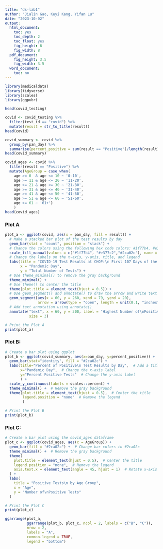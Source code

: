 ```yaml
---
title: "ds-lab1"
author: "Jialin Gao, Keyi Kang, Yifan Lu"
date: "2023-10-02"
output:
  html_document:
    toc: yes
    toc_depth: 2
    toc_float: yes
    fig_height: 6
    fig_width: 8
  pdf_document:
    fig_height: 3.5
    fig_width: 3.5
  word_document:
    toc: no
---
```

```r
library(medicaldata)
library(tidyverse)
library(scales)
library(ggpubr)
```

```r
head(covid_testing)
```

```r
covid <- covid_testing %>% 
  filter(test_id == "covid") %>% 
  mutate(result = str_to_title(result))
head(covid)
```


```r
covid_summary <- covid %>% 
  group_by(pan_day) %>% 
  summarise(percent_positive = sum(result == "Positive")/length(result))
head(covid_summary)
```

```r
covid_ages <- covid %>% 
  filter(result == "Positive") %>% 
  mutate(AgeGroup = case_when(
    age >= 0  & age <= 10 ~ '0-10',
    age >= 11 & age <= 20 ~ '11-20',
    age >= 21 & age <= 30 ~ '21-30',
    age >= 31 & age <= 40 ~ '31-40',
    age >= 41 & age <= 50 ~ '41-50',
    age >= 51 & age <= 60 ~ '51-60',
    age >= 61 ~ '61+')
    )
head(covid_ages)
```
### Plot A
```r
plot_a <- ggplot(covid, aes(x = pan_day, fill = result)) + 
  # Make a stacked bar plot of the test results by day
  geom_bar(stat = "count", position = "stack") +
  # Change the colors using the following hex code colors: #1f77b4, #e377c2 and #2ca02c
  scale_fill_manual(values = c("#1f77b4", "#e377c2","#2ca02c"), name = "Result") +
  # Change the labels on the x-axis, y-axis, title, and legend
  labs(title = "COVID-19 Test Results at CHOP:\n First 107 Days of the Pandemic",
       x = "Pandemic Day",
       y = "Total Number of Tests") +
  # Use theme_minimal() to remove the gray background
  theme_minimal() +
  # Use theme() to center the title
  theme(plot.title = element_text(hjust = 0.5)) +
  # Use geom_segment() and annotate() to draw the arrow and write text on the plot
  geom_segment(aes(x = 60, y = 260, xend = 79, yend = 20),
               arrow = arrow(type = "open", length = unit(0.1, "inches"))) +
  # Add text annotation using annotate()
  annotate("text", x = 60, y = 300, label = "Highest Number of\nPositive Tests (20)\non Day 79", 
           size = 3) 

# Print the Plot A
print(plot_a)
```

### Plot B:
```r
# Create a bar plot using ggplot
plot_b <- ggplot(covid_summary, aes(x=pan_day, y=percent_positive)) +
  geom_bar(stat="identity", fill = "#2ca02c") +
  labs(title="Percent of Positive\n Test Results by Day",  # Add a title
       x="Pandemic Day",  # Change the x-axis label
       y="Percent Positive Tests"  # Change the y-axis label
       ) +
  scale_y_continuous(labels = scales::percent) +
  theme_minimal() +  # Remove the gray background
  theme(plot.title = element_text(hjust = 0.5),  # Center the title
        legend.position = "none"  # Remove the legend
        )

# Print the Plot B
print(plot_b)
```


### Plot C:
```r
# Create a bar plot using the covid_ages dataframe
plot_c <- ggplot(covid_ages, aes(x = AgeGroup)) +
  geom_bar(fill = "#2ca02c") +  # Change bar colors to #2ca02c
  theme_minimal() +  # Remove the gray background
  theme(
    plot.title = element_text(hjust = 0.5),  # Center the title
    legend.position = "none",  # Remove the legend
    axis.text.x = element_text(angle = 45, hjust = 1)  # Rotate x-axis labels
  ) +
  labs(
    title = "Positive Tests\n by Age Group",
    x = "Age",
    y = "Number of\nPositive Tests"
  )

# Print the Plot C
print(plot_c)
```


```r
ggarrange(plot_a,
          ggarrange(plot_b, plot_c, ncol = 2, labels = c("B", "C")),
          nrow = 2,
          labels = "A",
          common.legend = TRUE,
          legend = "bottom")
```

